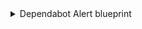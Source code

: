 <details>
<summary>Dependabot Alert blueprint</summary>

```json showLineNumbers
{
  "identifier": "githubDependabotAlert",
  "title": "Dependabot Alert",
  "icon": "Github",
  "schema": {
    "properties": {
      "severity": {
        "title": "Severity",
        "type": "string",
        "enum": ["low", "medium", "high", "critical"],
        "enumColors": {
          "low": "yellow",
          "medium": "orange",
          "high": "red",
          "critical": "red"
        },
        "icon": "DefaultProperty"
      },
      "state": {
        "title": "State",
        "type": "string",
        "enum": ["auto_dismissed", "dismissed", "fixed", "open"],
        "enumColors": {
          "auto_dismissed": "green",
          "dismissed": "green",
          "fixed": "green",
          "open": "red"
        },
        "icon": "DefaultProperty"
      },
      "packageName": {
        "icon": "DefaultProperty",
        "title": "Package Name",
        "type": "string"
      },
      "packageEcosystem": {
        "title": "Package Ecosystem",
        "type": "string"
      },
      "manifestPath": {
        "title": "Manifest Path",
        "type": "string"
      },
      "scope": {
        "title": "Scope",
        "type": "string"
      },
      "ghsaID": {
        "title": "GHSA ID",
        "type": "string"
      },
      "cveID": {
        "title": "CVE ID",
        "type": "string"
      },
      "url": {
        "title": "URL",
        "type": "string",
        "format": "url"
      },
      "references": {
        "icon": "Vulnerability",
        "title": "References",
        "type": "array",
        "items": {
          "type": "string",
          "format": "url"
        }
      }
    },
    "required": []
  },
  "mirrorProperties": {},
  "calculationProperties": {},
  "relations": {
    "repository": {
      "title": "repository",
      "target": "githubRepository",
      "required": true,
      "many": false
    }
  }
}
```

</details>

